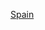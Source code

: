 {{EstcatCountryDecade|17|1|18|西班牙|Spain}}
{{Commons category|1710s establishments in Spain}}

[[Category:1710年代歐洲建立|Spain]]